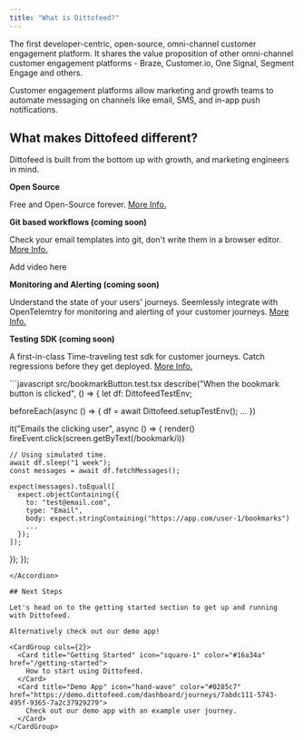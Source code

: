 ```yaml
---
title: "What is Dittofeed?"
---
```


The first developer-centric, open-source, omni-channel customer engagement platform. It shares the value proposition of other omni-channel customer engagement platforms - Braze, Customer.io, One Signal, Segment Engage and others.

Customer engagement platforms allow marketing and growth teams to automate messaging on channels like email, SMS, and in-app push notifications.

## What makes Dittofeed different?

Dittofeed is built from the bottom up with growth, and marketing engineers in mind.

**Open Source** 

Free and Open-Source forever. [More Info.](/guide/license)

**Git based workflows (coming soon)**

Check your email templates into git, don't write them in a browser editor. [More Info.](/guide/git-workflows)

Add video here

**Monitoring and Alerting (coming soon)**

Understand the state of your users' journeys. Seemlessly integrate with OpenTelemtry for monitoring and alerting of your customer journeys. [More Info.](/guide/monitoring-alerting)

**Testing SDK (coming soon)**

A first-in-class Time-traveling test sdk for customer journeys. Catch regressions before they get deployed. [More Info.](/guide/testing)

<Accordion title="Test Example.">
```javascript src/bookmarkButton.test.tsx
describe("When the bookmark button is clicked", () => {
  let df: DittofeedTestEnv;

  beforeEach(async () => {
    df = await Dittofeed.setupTestEnv();
    ...
  })

  it("Emails the clicking user", async () => {
    render(<BookmarkButton/>)
    fireEvent.click(screen.getByText(/bookmark/i))

    // Using simulated time.
    await df.sleep("1 week");
    const messages = await df.fetchMessages();

    expect(messages).toEqual([
      expect.objectContaining({
        to: "test@email.com",
        type: "Email",
        body: expect.stringContaining("https://app.com/user-1/bookmarks")
        ...
      });
    ]);
  });
});
```
</Accordion>

## Next Steps

Let's head on to the getting started section to get up and running with Dittofeed.

Alternatively check out our demo app!

<CardGroup cols={2}>
  <Card title="Getting Started" icon="square-1" color="#16a34a" href="/getting-started">
    How to start using Dittofeed.
  </Card>
  <Card title="Demo App" icon="hand-wave" color="#0285c7" href="https://demo.dittofeed.com/dashboard/journeys/7abdc111-5743-495f-9365-7a2c37929279">
    Check out our demo app with an example user journey.
  </Card>
</CardGroup>
